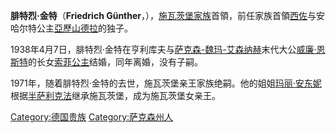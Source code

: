 {{Infobox noble
| name        = 腓特烈·金特
| image       = Friedrich Günther.jpg|thumb|200px
| succession  = 施瓦茨堡家族首領
| reign       = 1926年 — 1971年
| predecessor = [[西佐_(施瓦茨堡亲王)|西佐]]
| successor   = [[施瓦茨堡的瑪麗·安東妮|瑪麗·安東妮]]
| birth_date  = {{birth date|1901|3|5|df=y}}
| birth_place = [[萨克森王國|薩克森]][[大哈尔陶|大哈尔陶]]
| death_date  = {{death date and age|1971|11|9|1901|3|5|df=y}}
| death_place = [[西德|西德]][[慕尼黑|慕尼黑]]
| father      = [[西佐_(施瓦茨堡亲王)|施瓦茨堡亲王西佐]]
| mother      = [[安哈尔特的亚历山德拉|安哈尔特的亚历山德拉]]
}}

'''腓特烈·金特'''（'''Friedrich Günther'''，{{bd|1901年|3月5日|1971年|11月9日|catIdx=C}}），[[施瓦茨堡统治者列表|施瓦茨堡家族]]首領，前任家族首領[[西佐_(施瓦茨堡亲王)|西佐]]与安哈尔特公主[[安哈特的亞歷山德拉|亞歷山德拉]]的独子。

1938年4月7日，腓特烈·金特在亨利库夫与[[萨克森-魏玛-艾森纳赫|萨克森-魏玛-艾森纳赫]]末代大公[[威廉·恩斯特_(萨克森-魏玛-艾森纳赫)|威廉·恩斯特]]的长女[[薩克森-魏玛-艾森纳赫的索菲|索菲公主]]结婚，同年离婚，没有子嗣。

1971年，随着腓特烈·金特的去世，施瓦茨堡亲王家族绝嗣。他的姐姐[[施瓦茨堡的瑪麗·安東妮|玛丽·安东妮]]根据[[萨利克继承法|半萨利克法]]继承施瓦茨堡，成为施瓦茨堡女亲王。

[[Category:德国贵族|Category:德国贵族]]
[[Category:萨克森州人|Category:萨克森州人]]